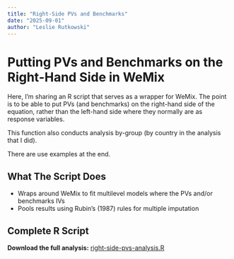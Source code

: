 ```yaml
---
title: "Right-Side PVs and Benchmarks"
date: "2025-09-01"
author: "Leslie Rutkowski"
---
```


# Putting PVs and Benchmarks on the Right-Hand Side in WeMix

Here, I'm sharing an R script that serves as a wrapper for WeMix. The point is to be able to put PVs (and benchmarks) on the right-hand side of the equation, rather than the left-hand side where they normally are as response variables.

This function also conducts analysis by-group (by country in the analysis that I did). 

There are use examples at the end. 

## What The Script Does

- Wraps around WeMix to fit multilevel models where the PVs and/or benchmarks IVs
- Pools results using Rubin's (1987) rules for multiple imputation

## Complete R Script

**Download the full analysis:** [right-side-pvs-analysis.R](right-side-pvs-analysis.R)



